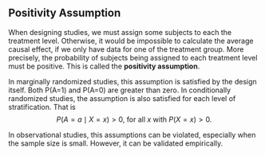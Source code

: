## Positivity Assumption
When designing studies, we must assign some subjects to each the treatment level. Otherwise, it would be impossible to calculate the average causal effect, if we only have data for one of the treatment group. More precisely, the probability of subjects being assigned to each treatment level must be positive. This is called the **positivity assumption**.

In marginally randomized studies, this assumption is satisfied by the design itself. Both P(A=1) and P(A=0) are greater than zero. In conditionally randomized studies, the assumption is also satisfied for each level of stratification. That is 
$$P(A=a \mid X=x) > 0 \text{, for all }x \text{ with } P(X=x) > 0.$$

In observational studies, this assumptions can be violated, especially when the sample size is small. However, it can be validated empirically.
